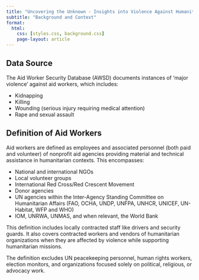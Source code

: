 ```yaml
---
title: "Uncovering the Unknown - Insights into Violence Against Humanitarian Aid"
subtitle: "Background and Context"
format:
  html:
    css: [styles.css, background.css]
    page-layout: article
---
```


## Data Source

The Aid Worker Security Database (AWSD) documents instances of 'major violence' against aid workers, which includes:

* Kidnapping
* Killing
* Wounding (serious injury requiring medical attention)
* Rape and sexual assault

## Definition of Aid Workers

Aid workers are defined as employees and associated personnel (both paid and volunteer) of nonprofit aid agencies providing material and technical assistance in humanitarian contexts. This encompasses:

* National and international NGOs
* Local volunteer groups
* International Red Cross/Red Crescent Movement
* Donor agencies
* UN agencies within the Inter-Agency Standing Committee on Humanitarian Affairs (FAO, OCHA, UNDP, UNFPA, UNHCR, UNICEF, UN-Habitat, WFP and WHO)
* IOM, UNRWA, UNMAS, and when relevant, the World Bank

This definition includes locally contracted staff like drivers and security guards. It also covers contracted workers and vendors of humanitarian organizations when they are affected by violence while supporting humanitarian missions.

The definition excludes UN peacekeeping personnel, human rights workers, election monitors, and organizations focused solely on political, religious, or advocacy work.